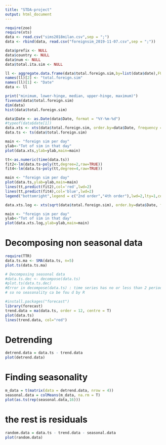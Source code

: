 ```yaml
---
title: "STDA-project"
output: html_document
---
```



```r
require(zoo)
require(xts)
data <- read.csv("sims2018milan.csv",sep = ";")
data <- rbind(data, read.csv("foreignsim_2019-11-07.csv",sep = ";"))

data$prefix <- NULL
data$country <- NULL
data$num <- NULL
data$total.ita.sim <- NULL
```



```r
ll <- aggregate.data.frame(data$total.foreign.sim,by=list(data$date),FUN=mean)
names(ll)[2] <- "total.foreign.sim"
names(ll)[1] <- "Date"
data <- ll

print("minimum, lower-hinge, median, upper-hinge, maximum)")
fivenum(data$total.foreign.sim)
dim(data)
hist(data$total.foreign.sim)
```


```r
data$Date <- as.Date(data$Date, format = "%Y-%m-%d")
#typeof(data$date[1])
data.xts <- xts(data$total.foreign.sim, order.by=data$Date, frequency = 365)
data.ts <- ts(data$total.foreign.sim)

main <- "foreign sim per day"
ylab<-"Tot of sim in that day"
plot(data.xts,ylab=ylab,main=main)
```


```r
tt<-as.numeric(time(data.ts))
fit2<-lm(data.ts~poly(tt,degree=2,raw=TRUE))
fit4<-lm(data.ts~poly(tt,degree=4,raw=TRUE))
```



```r
main <- "foreign sim per day"
plot(data.ts,ylab=ylab,main=main)
lines(tt,predict(fit2),col='red',lwd=2)
lines(tt,predict(fit4),col='blue',lwd=2)
legend("bottomright",legend = c("2nd order","4th order"),lwd=2,lty=1,col=c("red","blue"))
```



```r
data.xts.log <- xts(sqrt(data$total.foreign.sim), order.by=data$Date, frequency = 365)

main <- "foreign sim per day"
ylab<-"Tot of sim in that day"
plot(data.xts.log,ylab=ylab,main=main)
```

# Decomposing non seasonal data

```r
require(TTR)
data.ts.ma <- SMA(data.ts, n=5)
plot.ts(data.ts.ma)
```


```r
# Decomposing seasonal data
#data.ts.dec <- decompose(data.ts)
#plot.ts(data.ts.dec)
#Error in decompose(data.ts) : time series has no or less than 2 periods
# so no seasonality ca be fou d by R
```


```r
#install.packages("forecast")
library(forecast)
trend.data = ma(data.ts, order = 12, centre = T)
plot(data.ts)
lines(trend.data, col="red")
```

# Detrending

```r
detrend.data = data.ts - trend.data
plot(detrend.data)
```

# Finding seasonality

```r
m_data = t(matrix(data = detrend.data, nrow = 4))
seasonal.data = colMeans(m_data, na.rm = T)
plot(as.ts(rep(seasonal.data,16)))
```

# the rest is residuals

```r
random.data = data.ts - trend.data - seasonal.data
plot(random.data)
```








